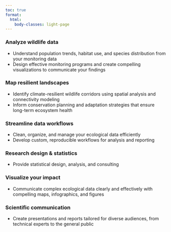 ```yaml
---
toc: true
format:
  html:
    body-classes: light-page
---
```


### Analyze wildlife data {#analyze-wildlife-data}
-   Understand population trends, habitat use, and species distribution from your monitoring data
-   Design effective monitoring programs and create compelling visualizations to communicate your findings

### Map resilient landscapes {#map-resilient-landscapes}
-   Identify climate-resilient wildlife corridors using spatial analysis and connectivity modeling
-   Inform conservation planning and adaptation strategies that ensure long-term ecosystem health

### Streamline data workflows {#streamline-data-workflows}
-   Clean, organize, and manage your ecological data efficiently
-   Develop custom, reproducible workflows for analysis and reporting

### Research design & statistics {#research-design-statistics}
-   Provide statistical design, analysis, and consulting

### Visualize your impact {#visualize-your-impact}
-   Communicate complex ecological data clearly and effectively with compelling maps, infographics, and figures


### Scientific communication {#scientific-communication}
-   Create presentations and reports tailored for diverse audiences, from technical experts to the general public

